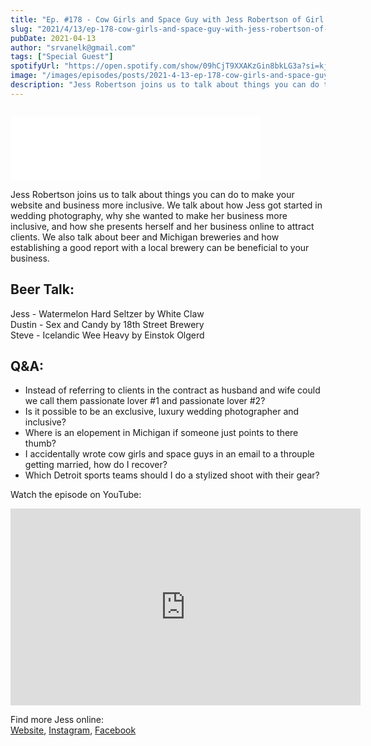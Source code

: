 ```yaml
---
title: "Ep. #178 - Cow Girls and Space Guy with Jess Robertson of Girl with the Tattoos"
slug: "2021/4/13/ep-178-cow-girls-and-space-guy-with-jess-robertson-of-girl-with-the-tattoos"
pubDate: 2021-04-13
author: "srvanelk@gmail.com"
tags: ["Special Guest"]
spotifyUrl: "https://open.spotify.com/show/09hCjT9XXAKzGin8bkLG3a?si=kjRZvQ1JTb6Ov3HVzSSlWA"
image: "/images/episodes/posts/2021-4-13-ep-178-cow-girls-and-space-guy-with-jess-robertson-of-girl-with-the-tattoos/GWTT-JR_SQUARE.webp"
description: "Jess Robertson joins us to talk about things you can do to make your website and business more inclusive. We talk about how Jess got started in wedding photography, why she wanted to make her business more inclusive, and how she presents herself and her business online to attract clients. We also talk about beer and Michigan breweries and how establishing a good report with a local brewery can be beneficial to your business."
---
```


<figure>
  <img src="/images/episodes/posts/2021-4-13-ep-178-cow-girls-and-space-guy-with-jess-robertson-of-girl-with-the-tattoos/GWTT-JR_SQUARE.webp" alt="" />
</figure>
<iframe class="embedly-embed" src="//cdn.embedly.com/widgets/media.html?src=https%3A%2F%2Fanchor.fm%2Fweddingphotohangover%2Fembed%2Fepisodes%2FEp--178---Cow-Girls-and-Space-Guy-with-Jess-Robertson-of-Girl-with-the-Tattoos-eurdjl&display_name=Anchor+FM+Inc.&url=https%3A%2F%2Fanchor.fm%2Fweddingphotohangover%2Fepisodes%2FEp--178---Cow-Girls-and-Space-Guy-with-Jess-Robertson-of-Girl-with-the-Tattoos-eurdjl&image=https%3A%2F%2Fd3t3ozftmdmh3i.cloudfront.net%2Fproduction%2Fpodcast_uploaded_episode400%2F805714%2F805714-1618342446915-8c8fc06d8423e.jpg&key=61d05c9d54e8455ea7a9677c366be814&type=text%2Fhtml&schema=anchor&wmode=opaque" width="400" height="102" scrolling="no" title="Anchor FM Inc. embed" frameborder="0" allow="autoplay; fullscreen" allowfullscreen="true"></iframe>

Jess Robertson joins us to talk about things you can do to make your website and business more inclusive. We talk about how Jess got started in wedding photography, why she wanted to make her business more inclusive, and how she presents herself and her business online to attract clients. We also talk about beer and Michigan breweries and how establishing a good report with a local brewery can be beneficial to your business.

## Beer Talk:  
Jess - Watermelon Hard Seltzer by White Claw  
Dustin - Sex and Candy by 18th Street Brewery  
Steve - Icelandic Wee Heavy by Einstok Olgerd

## Q&A:
- Instead of referring to clients in the contract as husband and wife could we call them passionate lover #1 and passionate lover #2?
- Is it possible to be an exclusive, luxury wedding photographer and inclusive?
- Where is an elopement in Michigan if someone just points to there thumb?
- I accidentally wrote cow girls and space guys in an email to a throuple getting married, how do I recover?
- Which Detroit sports teams should I do a stylized shoot with their gear?

Watch the episode on YouTube:
<iframe width="560" height="315" src="https://www.youtube.com/embed/eTsX3WYceMc?si=TrikHBMOMwtAcON6" title="YouTube video player" frameborder="0" allow="accelerometer; autoplay; clipboard-write; encrypted-media; gyroscope; picture-in-picture; web-share" referrerpolicy="strict-origin-when-cross-origin" allowfullscreen></iframe>

Find more Jess online:  
[Website](https://girlwiththetattoos.com/), [Instagram](https://www.instagram.com/__girlwiththetattoos__/), [Facebook](https://www.facebook.com/girlwiththetattoosdetroit)
